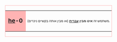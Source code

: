 <div style="float:left;border:solid #ffb3b3 1px;margin:1px">
{| cellspacing="0" style="width:238px;background:#ffe0e8"
| style="width:45px;height:45px;background:#ffb3b3;text-align:center;font-size:14pt" | '''[[希伯来语|he]]-0'''
| style="font-size:8pt;padding:4pt;line-height:1.25em" | משתמש זה '''אינו מבין''' '''[[:Category:User he|עברית]]''' (או מבין אותה בקשיים ניכרים).
|}</div><noinclude></noinclude>